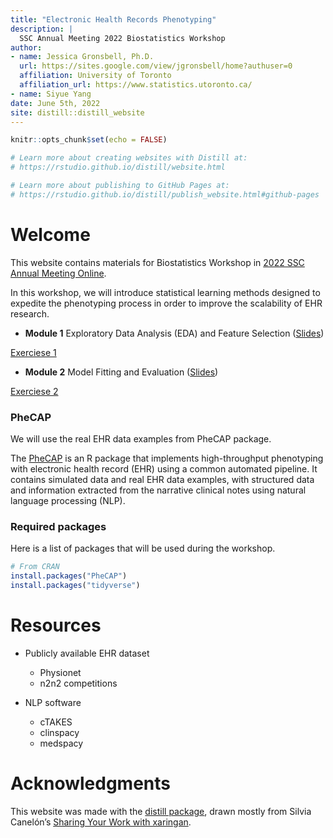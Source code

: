 ```yaml
---
title: "Electronic Health Records Phenotyping"
description: |
  SSC Annual Meeting 2022 Biostatistics Workshop
author: 
- name: Jessica Gronsbell, Ph.D.
  url: https://sites.google.com/view/jgronsbell/home?authuser=0
  affiliation: University of Toronto
  affiliation_url: https://www.statistics.utoronto.ca/
- name: Siyue Yang
date: June 5th, 2022
site: distill::distill_website
---
```


```r
knitr::opts_chunk$set(echo = FALSE)

# Learn more about creating websites with Distill at:
# https://rstudio.github.io/distill/website.html

# Learn more about publishing to GitHub Pages at:
# https://rstudio.github.io/distill/publish_website.html#github-pages
```

# Welcome

This website contains materials for Biostatistics Workshop in [2022 SSC Annual Meeting Online](https://ssc.ca/en/meetings/annual/2022-annual-meeting). 

In this workshop, we will introduce statistical learning methods designed to expedite the phenotyping process in order to improve the scalability of EHR research. 

- **Module 1** Exploratory Data Analysis (EDA) and Feature Selection ([Slides](https://jlgrons.github.io/EHR-Phenotyping-Workshop/module1/1_EDA.html))

<aside>
[Exerciese 1](https://github.com/jlgrons/EHR-Phenotyping-Workshop/blob/main/Exercises/ex1.R)
</aside>

- **Module 2** Model Fitting and Evaluation  ([Slides](https://jlgrons.github.io/EHR-Phenotyping-Workshop/module1/2_Model.html))

<aside>
[Exerciese 2](https://github.com/jlgrons/EHR-Phenotyping-Workshop/blob/main/Exercises/ex2.R)
</aside>

### PheCAP

We will use the real EHR data examples from PheCAP package. 

The [PheCAP](https://celehs.github.io/PheCAP/) is an R package that implements high-throughput phenotyping with electronic health record (EHR) using a common automated pipeline.  It contains simulated data and real EHR data examples, with structured data and information extracted from the narrative clinical notes using natural language processing (NLP). 

### Required packages

Here is a list of packages that will be used during the workshop. 

```r
# From CRAN
install.packages("PheCAP")
install.packages("tidyverse")
```


# Resources

- Publicly available EHR dataset

  - Physionet 
  - n2n2 competitions
  
- NLP software
  - cTAKES
  - clinspacy
  - medspacy
  

# Acknowledgments {.appendix}

This website was made with the [distill package](https://rstudio.github.io/distill/), drawn mostly from Silvia Canelón’s [Sharing Your Work with xaringan](https://spcanelon.github.io/xaringan-basics-and-beyond/). 




